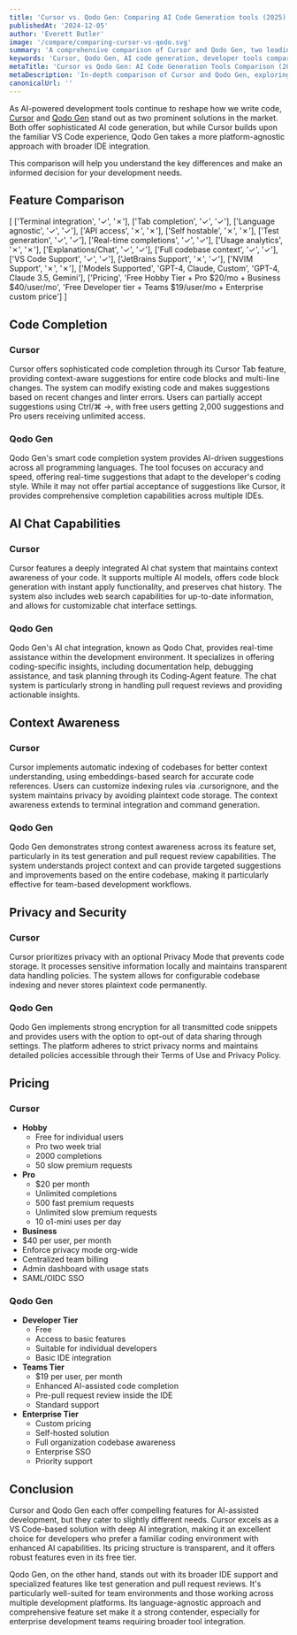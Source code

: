 ```yaml
---
title: 'Cursor vs. Qodo Gen: Comparing AI Code Generation tools (2025)'
publishedAt: '2024-12-05'
author: 'Everett Butler'
image: '/compare/comparing-cursor-vs-qodo.svg'
summary: 'A comprehensive comparison of Cursor and Qodo Gen, two leading AI-powered development tools, analyzing their features, pricing, and capabilities to help developers make an informed choice.'
keywords: 'Cursor, Qodo Gen, AI code generation, developer tools comparison, code completion, AI programming assistant, VS Code, IDE integration'
metaTitle: 'Cursor vs Qodo Gen: AI Code Generation Tools Comparison (2025)'
metaDescription: 'In-depth comparison of Cursor and Qodo Gen, exploring their features, pricing, and capabilities to help developers choose the right AI-powered development tool.'
canonicalUrl: ''
---
```


As AI-powered development tools continue to reshape how we write code, [Cursor](https://www.trycursor.com/) and [Qodo Gen](https://www.qodo.ai/) stand out as two prominent solutions in the market. Both offer sophisticated AI code generation, but while Cursor builds upon the familiar VS Code experience, Qodo Gen takes a more platform-agnostic approach with broader IDE integration. 

This comparison will help you understand the key differences and make an informed decision for your development needs.

## Feature Comparison

[
   ['Terminal integration', '✓', '✗'],
   ['Tab completion', '✓', '✓'],
   ['Language agnostic', '✓', '✓'],
   ['API access', '✗', '✗'],
   ['Self hostable', '✗', '✗'],
   ['Test generation', '✓', '✓'],
   ['Real-time completions', '✓', '✓'],
   ['Usage analytics', '✗', '✗'],
   ['Explanations/Chat', '✓', '✓'],
   ['Full codebase context', '✓', '✓'],
   ['VS Code Support', '✓', '✓'],
   ['JetBrains Support', '✗', '✓'],
   ['NVIM Support', '✗', '✗'],
   ['Models Supported', 'GPT-4, Claude, Custom', 'GPT-4, Claude 3.5, Gemini'],
   ['Pricing', 'Free Hobby Tier + Pro $20/mo + Business $40/user/mo', 'Free Developer tier + Teams $19/user/mo + Enterprise custom price']
]

## Code Completion

### Cursor
Cursor offers sophisticated code completion through its Cursor Tab feature, providing context-aware suggestions for entire code blocks and multi-line changes. The system can modify existing code and makes suggestions based on recent changes and linter errors. Users can partially accept suggestions using Ctrl/⌘ →, with free users getting 2,000 suggestions and Pro users receiving unlimited access.

### Qodo Gen
Qodo Gen's smart code completion system provides AI-driven suggestions across all programming languages. The tool focuses on accuracy and speed, offering real-time suggestions that adapt to the developer's coding style. While it may not offer partial acceptance of suggestions like Cursor, it provides comprehensive completion capabilities across multiple IDEs.

## AI Chat Capabilities

### Cursor
Cursor features a deeply integrated AI chat system that maintains context awareness of your code. It supports multiple AI models, offers code block generation with instant apply functionality, and preserves chat history. The system also includes web search capabilities for up-to-date information, and allows for customizable chat interface settings.

### Qodo Gen
Qodo Gen's AI chat integration, known as Qodo Chat, provides real-time assistance within the development environment. It specializes in offering coding-specific insights, including documentation help, debugging assistance, and task planning through its Coding-Agent feature. The chat system is particularly strong in handling pull request reviews and providing actionable insights.

## Context Awareness

### Cursor
Cursor implements automatic indexing of codebases for better context understanding, using embeddings-based search for accurate code references. Users can customize indexing rules via .cursorignore, and the system maintains privacy by avoiding plaintext code storage. The context awareness extends to terminal integration and command generation.

### Qodo Gen
Qodo Gen demonstrates strong context awareness across its feature set, particularly in its test generation and pull request review capabilities. The system understands project context and can provide targeted suggestions and improvements based on the entire codebase, making it particularly effective for team-based development workflows.

## Privacy and Security

### Cursor
Cursor prioritizes privacy with an optional Privacy Mode that prevents code storage. It processes sensitive information locally and maintains transparent data handling policies. The system allows for configurable codebase indexing and never stores plaintext code permanently.

### Qodo Gen
Qodo Gen implements strong encryption for all transmitted code snippets and provides users with the option to opt-out of data sharing through settings. The platform adheres to strict privacy norms and maintains detailed policies accessible through their Terms of Use and Privacy Policy.

## Pricing

### Cursor
- **Hobby**
  - Free for individual users
  - Pro two week trial
  - 2000 completions
  - 50 slow premium requests
- **Pro**
  - $20 per month
  - Unlimited completions
  - 500 fast premium requests
  - Unlimited slow premium requests
  - 10 o1-mini uses per day
 - **Business**
  - $40 per user, per month
  - Enforce privacy mode org-wide
  - Centralized team billing
  - Admin dashboard with usage stats
  - SAML/OIDC SSO

### Qodo Gen
- **Developer Tier**
  - Free
  - Access to basic features
  - Suitable for individual developers
  - Basic IDE integration
- **Teams Tier**
  - $19 per user, per month
  - Enhanced AI-assisted code completion
  - Pre-pull request review inside the IDE
  - Standard support
- **Enterprise Tier**
  - Custom pricing
  - Self-hosted solution
  - Full organization codebase awareness
  - Enterprise SSO
  - Priority support

## Conclusion

Cursor and Qodo Gen each offer compelling features for AI-assisted development, but they cater to slightly different needs. Cursor excels as a VS Code-based solution with deep AI integration, making it an excellent choice for developers who prefer a familiar coding environment with enhanced AI capabilities. Its pricing structure is transparent, and it offers robust features even in its free tier.

Qodo Gen, on the other hand, stands out with its broader IDE support and specialized features like test generation and pull request reviews. It's particularly well-suited for team environments and those working across multiple development platforms. Its language-agnostic approach and comprehensive feature set make it a strong contender, especially for enterprise development teams requiring broader tool integration.
